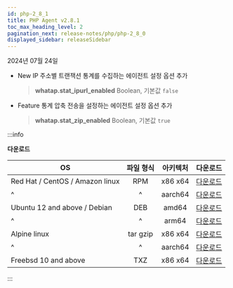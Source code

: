 ```yaml
---
id: php-2_8_1
title: PHP Agent v2.8.1
toc_max_heading_level: 2
pagination_next: release-notes/php/php-2_8_0
displayed_sidebar: releaseSidebar
---
```


2024년 07월 24일

- <Status>New</Status> IP 주소별 트랜잭션 통계를 수집하는 에이전트 설정 옵션 추가

  > **whatap.stat_ipurl_enabled** <span class='type'>Boolean</span>, 기본값 `false`

- <Status>Feature</Status> 통계 압축 전송을 설정하는 에이전트 설정 옵션 추가

  > **whatap.stat_zip_enabled** <span class='type'>Boolean</span>, 기본값 `true`

:::info

**다운로드**

| OS | 파일 형식 | 아키텍처 | 다운로드 |
| - | :-: | :-: | :-: |
| Red Hat / CentOS / Amazon linux | RPM | x86 x64 | [다운로드](https://repo.whatap.io/centos/6/x86_64/whatap-php-2.8-1.x86_64.rpm) |
| \^ | \^ | aarch64 | [다운로드](https://repo.whatap.io/centos/7/aarch64/whatap-php-2.8-1.aarch64.rpm) |
| Ubuntu 12 and above / Debian | DEB | amd64 | [다운로드](https://repo.whatap.io/debian/unstable/whatap-php_2.8.1_amd64.deb) |
| \^ | \^ | arm64 | [다운로드](https://repo.whatap.io/debian/unstable/whatap-php_2.8.1_arm64.deb) |
| Alpine linux | tar gzip | x86 x64 | [다운로드](https://repo.whatap.io/alpine/x86_64/whatap-php-2.8.1.tar.gz) |
| \^ | \^ | aarch64 | [다운로드](https://repo.whatap.io/alpine/aarch64/whatap-php-2.8.1.tar.gz) |
| Freebsd 10 and above | TXZ | x86 x64 | [다운로드](https://repo.whatap.io/freebsd/10/whatap-php-2.8.1.txz) |

:::
